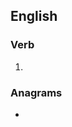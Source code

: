 ==English==

===Verb===
{{head|en|verb form}}

# {{present participle of|spider|lang=en|nocat=1}}

===Anagrams===
* {{anagrams|en|a=degiinprs|presiding}}